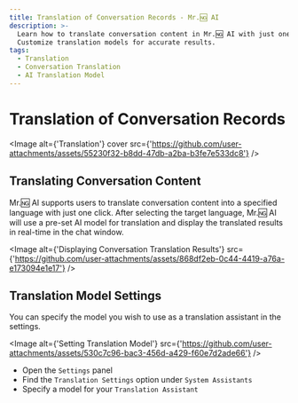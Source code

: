 ```yaml
---
title: Translation of Conversation Records - Mr.🆖 AI
description: >-
  Learn how to translate conversation content in Mr.🆖 AI with just one click.
  Customize translation models for accurate results.
tags:
  - Translation
  - Conversation Translation
  - AI Translation Model
---
```


# Translation of Conversation Records

<Image
  alt={'Translation'}
  cover
  src={'https://github.com/user-attachments/assets/55230f32-b8dd-47db-a2ba-b3fe7e533dc8'}
/>

## Translating Conversation Content

Mr.🆖 AI supports users to translate conversation content into a specified language with just one click. After selecting the target language, Mr.🆖 AI will use a pre-set AI model for translation and display the translated results in real-time in the chat window.

<Image
  alt={'Displaying Conversation Translation Results'}
  src={'https://github.com/user-attachments/assets/868df2eb-0c44-4419-a76a-e173094e1e17'}
/>

## Translation Model Settings

You can specify the model you wish to use as a translation assistant in the settings.

<Image
  alt={'Setting Translation Model'}
  src={'https://github.com/user-attachments/assets/530c7c96-bac3-456d-a429-f60e7d2ade66'}
/>

- Open the `Settings` panel
- Find the `Translation Settings` option under `System Assistants`
- Specify a model for your `Translation Assistant`
